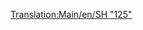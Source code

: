 [[Translation:Main/en/SH "125"]]{{en/-}}{{Template:Trenes/Es
|Imagen=[[File:en/Sh125.png]]
|Nombre=SH "125"
|Precio=46.874 € (23.437 £)
|Velocidad=201 km/h (125 mph)
|Peso=70 t
|Potencia=4.500 CV (3.356 kW)
|Coste-anual=5.788 € (2.894 £)
|Diseño=1978
|Duración=20
|Capacidad=8 bolsas de correo
|Descripción=Esto no es solo una locomotora, sino un par, que funcionan al unísono. Ambas unidades pueden llevar carga extra, por defecto correo. No se olvide de [[Main/es/Reformar vehículos|reformar]] este vehículo si usted sólo va a transportar [[Main/es/pasajeros|pasajeros]], ¡de esta forma sus estaciones no empezaran a reunir [[Main/es/Correo|correo]]!
|Vida-real=Esta es una versión rebautizada de la británica [http://www.wikipedia.org/wiki/InterCity 125 InterCity 125], con el récord de la locomotora diésel más rápida del mundo (237 km/h ó 148 mph).
}}